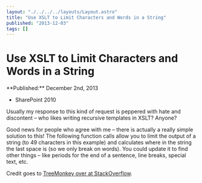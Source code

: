 ```yaml
---
layout: "./../../../layouts/Layout.astro"
title: "Use XSLT to Limit Characters and Words in a String"
published: "2013-12-03"
tags: []
---
```


# Use XSLT to Limit Characters and Words in a String

<time datetime={frontmatter.published}>
**Published:**
December 2nd, 2013
</time>

- SharePoint 2010	

Usually my response to this kind of request is peppered with hate and discontent – who likes writing recursive templates in XSLT? Anyone?

Good news for people who agree with me – there is actually a really simple solution to this! The following function calls allow you to limit the output of a string (to 49 characters in this example) and calculates where in the string the last space is (so we only break on words). You could update it to find other things – like periods for the end of a sentence, line breaks, special text, etc.

Credit goes to <a href="http://stackoverflow.com/users/447128/treemonkey">TreeMonkey over at StackOverflow</a>.